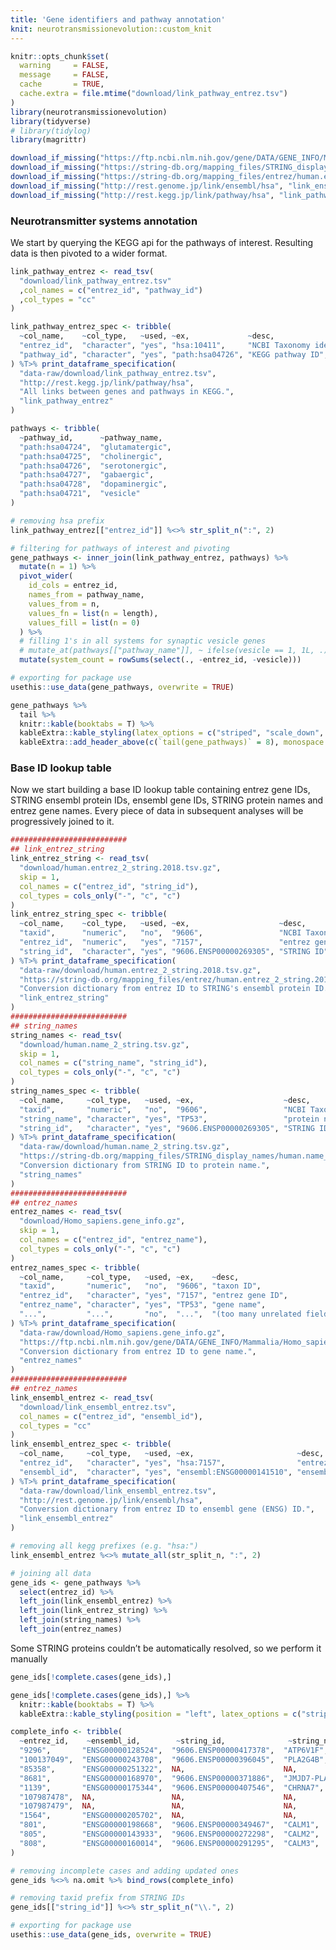 ```yaml
---
title: 'Gene identifiers and pathway annotation'
knit: neurotransmissionevolution::custom_knit
---
```

```r
knitr::opts_chunk$set(
  warning     = FALSE,
  message     = FALSE,
  cache       = TRUE,
  cache.extra = file.mtime("download/link_pathway_entrez.tsv")
)
library(neurotransmissionevolution)
library(tidyverse)
# library(tidylog)
library(magrittr)
```

```r
download_if_missing("https://ftp.ncbi.nlm.nih.gov/gene/DATA/GENE_INFO/Mammalia/Homo_sapiens.gene_info.gz")
download_if_missing("https://string-db.org/mapping_files/STRING_display_names/human.name_2_string.tsv.gz")
download_if_missing("https://string-db.org/mapping_files/entrez/human.entrez_2_string.2018.tsv.gz")
download_if_missing("http://rest.genome.jp/link/ensembl/hsa", "link_ensembl_entrez.tsv")
download_if_missing("http://rest.kegg.jp/link/pathway/hsa", "link_pathway_entrez.tsv")
```
### Neurotransmitter systems annotation
We start by querying the KEGG api for the pathways of interest. Resulting data is then pivoted to a wider format.
```r
link_pathway_entrez <- read_tsv(
  "download/link_pathway_entrez.tsv"
  ,col_names = c("entrez_id", "pathway_id")
  ,col_types = "cc"
)

link_pathway_entrez_spec <- tribble(
  ~col_name,    ~col_type,   ~used, ~ex,             ~desc,
  "entrez_id",  "character", "yes", "hsa:10411",     "NCBI Taxonomy identifier",
  "pathway_id", "character", "yes", "path:hsa04726", "KEGG pathway ID",
) %T>% print_dataframe_specification(
  "data-raw/download/link_pathway_entrez.tsv",
  "http://rest.kegg.jp/link/pathway/hsa",
  "All links between genes and pathways in KEGG.",
  "link_pathway_entrez"
)
```
```r
pathways <- tribble(
  ~pathway_id,      ~pathway_name, 
  "path:hsa04724",  "glutamatergic",
  "path:hsa04725",  "cholinergic",  
  "path:hsa04726",  "serotonergic", 
  "path:hsa04727",  "gabaergic",    
  "path:hsa04728",  "dopaminergic", 
  "path:hsa04721",  "vesicle"
)

# removing hsa prefix
link_pathway_entrez[["entrez_id"]] %<>% str_split_n(":", 2)

# filtering for pathways of interest and pivoting
gene_pathways <- inner_join(link_pathway_entrez, pathways) %>%
  mutate(n = 1) %>%
  pivot_wider(
    id_cols = entrez_id,
    names_from = pathway_name, 
    values_from = n,
    values_fn = list(n = length),
    values_fill = list(n = 0)
  ) %>%
  # filling 1's in all systems for synaptic vesicle genes
  # mutate_at(pathways[["pathway_name"]], ~ ifelse(vesicle == 1, 1L, .)) %>%
  mutate(system_count = rowSums(select(., -entrez_id, -vesicle)))

# exporting for package use
usethis::use_data(gene_pathways, overwrite = TRUE)
```
```r
gene_pathways %>%
  tail %>%
  knitr::kable(booktabs = T) %>%
  kableExtra::kable_styling(latex_options = c("striped", "scale_down", "HOLD_position")) %>%
  kableExtra::add_header_above(c(`tail(gene_pathways)` = 8), monospace = T)
```


### Base ID lookup table
Now we start building a base ID lookup table containing entrez gene IDs, STRING ensembl protein IDs, ensembl gene IDs, STRING protein names and entrez gene names. Every piece of data in subsequent analyses will be progressively joined to it.
```r
##########################
## link_entrez_string
link_entrez_string <- read_tsv(
  "download/human.entrez_2_string.2018.tsv.gz",
  skip = 1,
  col_names = c("entrez_id", "string_id"),
  col_types = cols_only("-", "c", "c")
)
link_entrez_string_spec <- tribble(
  ~col_name,    ~col_type,   ~used, ~ex,                    ~desc,
  "taxid",      "numeric",   "no",  "9606",                 "NCBI Taxonomy ID",
  "entrez_id",  "numeric",   "yes", "7157",                 "entrez gene ID",
  "string_id",  "character", "yes", "9606.ENSP00000269305", "STRING ID",
) %T>% print_dataframe_specification(
  "data-raw/download/human.entrez_2_string.2018.tsv.gz",
  "https://string-db.org/mapping_files/entrez/human.entrez_2_string.2018.tsv.gz",
  "Conversion dictionary from entrez ID to STRING's ensembl protein ID.",
  "link_entrez_string"
)
##########################
## string_names
string_names <- read_tsv(
  "download/human.name_2_string.tsv.gz",
  skip = 1,
  col_names = c("string_name", "string_id"),
  col_types = cols_only("-", "c", "c")
)
string_names_spec <- tribble(
  ~col_name,     ~col_type,   ~used, ~ex,                    ~desc,
  "taxid",       "numeric",   "no",  "9606",                 "NCBI Taxonomy ID",
  "string_name", "character", "yes", "TP53",                 "protein name",
  "string_id",   "character", "yes", "9606.ENSP00000269305", "STRING ID",
) %T>% print_dataframe_specification(
  "data-raw/download/human.name_2_string.tsv.gz",
  "https://string-db.org/mapping_files/STRING_display_names/human.name_2_string.tsv.gz",
  "Conversion dictionary from STRING ID to protein name.",
  "string_names"
)
##########################
## entrez_names
entrez_names <- read_tsv(
  "download/Homo_sapiens.gene_info.gz",
  skip = 1,
  col_names = c("entrez_id", "entrez_name"),
  col_types = cols_only("-", "c", "c")
)
entrez_names_spec <- tribble(
  ~col_name,     ~col_type,   ~used, ~ex,    ~desc,
  "taxid",       "numeric",   "no",  "9606", "taxon ID",
  "entrez_id",   "character", "yes", "7157", "entrez gene ID",
  "entrez_name", "character", "yes", "TP53", "gene name",
  "...",         "...",       "no",  "...",  "(too many unrelated fields)",
) %T>% print_dataframe_specification(
  "data-raw/download/Homo_sapiens.gene_info.gz",
  "https://ftp.ncbi.nlm.nih.gov/gene/DATA/GENE_INFO/Mammalia/Homo_sapiens.gene_info.gz",
  "Conversion dictionary from entrez ID to gene name.",
  "entrez_names"
)
##########################
## entrez_names
link_ensembl_entrez <- read_tsv(
  "download/link_ensembl_entrez.tsv",
  col_names = c("entrez_id", "ensembl_id"),
  col_types = "cc"
)
link_ensembl_entrez_spec <- tribble(
  ~col_name,     ~col_type,   ~used, ~ex,                       ~desc,
  "entrez_id",   "character", "yes", "hsa:7157",                "entrez gene ID",
  "ensembl_id",  "character", "yes", "ensembl:ENSG00000141510", "ensembl gene ID",
) %T>% print_dataframe_specification(
  "data-raw/download/link_ensembl_entrez.tsv",
  "http://rest.genome.jp/link/ensembl/hsa",
  "Conversion dictionary from entrez ID to ensembl gene (ENSG) ID.",
  "link_ensembl_entrez"
)
```
```r
# removing all kegg prefixes (e.g. "hsa:")
link_ensembl_entrez %<>% mutate_all(str_split_n, ":", 2)

# joining all data
gene_ids <- gene_pathways %>%
  select(entrez_id) %>%
  left_join(link_ensembl_entrez) %>%
  left_join(link_entrez_string) %>%
  left_join(string_names) %>%
  left_join(entrez_names)
```

Some STRING proteins couldn't be automatically resolved, so we perform it manually
```r
gene_ids[!complete.cases(gene_ids),]
```
```r
gene_ids[!complete.cases(gene_ids),] %>%
  knitr::kable(booktabs = T) %>%
  kableExtra::kable_styling(position = "left", latex_options = c("striped", "HOLD_position"))
```

```r
complete_info <- tribble(
  ~entrez_id,    ~ensembl_id,        ~string_id,              ~string_name,     ~entrez_name,  
  "9296",       "ENSG00000128524",  "9606.ENSP00000417378",  "ATP6V1F",        "ATP6V1F",      
  "100137049",  "ENSG00000243708",  "9606.ENSP00000396045",  "PLA2G4B",        "PLA2G4B",      
  "85358",      "ENSG00000251322",  NA,                      NA,               "SHANK3",       
  "8681",       "ENSG00000168970",  "9606.ENSP00000371886",  "JMJD7-PLA2G4B",  "JMJD7-PLA2G4B",
  "1139",       "ENSG00000175344",  "9606.ENSP00000407546",  "CHRNA7",         "CHRNA7",       
  "107987478",  NA,                 NA,                      NA,               "LOC107987478", 
  "107987479",  NA,                 NA,                      NA,               "LOC107987479", 
  "1564",       "ENSG00000205702",  NA,                      NA,               "CYP2D7",       
  "801",        "ENSG00000198668",  "9606.ENSP00000349467",  "CALM1",          "CALM1",        
  "805",        "ENSG00000143933",  "9606.ENSP00000272298",  "CALM2",          "CALM2",        
  "808",        "ENSG00000160014",  "9606.ENSP00000291295",  "CALM3",          "CALM3"
)

# removing incomplete cases and adding updated ones
gene_ids %<>% na.omit %>% bind_rows(complete_info)

# removing taxid prefix from STRING IDs
gene_ids[["string_id"]] %<>% str_split_n("\\.", 2)

# exporting for package use
usethis::use_data(gene_ids, overwrite = TRUE)
```

